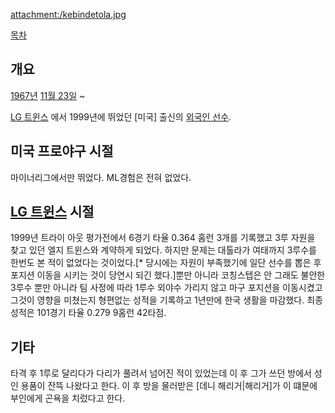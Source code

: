 attachment:/kebindetola.jpg

[[목차]]

== 개요 ==
[[1967년]] [[11월 23일]] ~

[[LG 트윈스]] 에서 1999년에 뛰었던 [미국] 출신의 [[외국인 선수]].


== 미국 프로야구 시절 ==
마이너리그에서만 뛰었다. ML경험은 전혀 없었다.

== [[LG 트윈스]] 시절 ==
1999년  트라이 아웃 평가전에서 6경기 타율 0.364 홈런 3개를 기록했고 3루 자원을 찾고 있던 엘지 트윈스와 계약하게 되었다. 하지만 문제는 대톨라가 여태까지 3루수를 한번도 본 적이 없었다는 것이었다.[* 당시에는 자원이 부족했기에 일단 선수를 뽑은 후 포지션 이동을 시키는 것이 당연시 되긴 했다.]뿐만 아니라 코칭스텝은 안 그래도 불안한 3루수 뿐만 아니라 팀 사정에 따라 1루수 외야수 가리지 않고 마구 포지션을 이동시켰고 그것이 영향을 미쳤는지 형편없는 성적을 기록하고 1년만에 한국 생활을 마감했다.
최종 성적은 101경기 타율 0.279 9홈런 42타점.

== 기타 ==
타격 후 1루로 달리다가 다리가 풀려서 넘어진 적이 있었는데 이 후 그가 쓰던 방에서 성인 용품이 잔뜩 나왔다고 한다. 이 후 방을 물러받은 [데니 해리거|해리거]가 이 떄문에 부인에게 곤욕을 치렀다고 한다.
